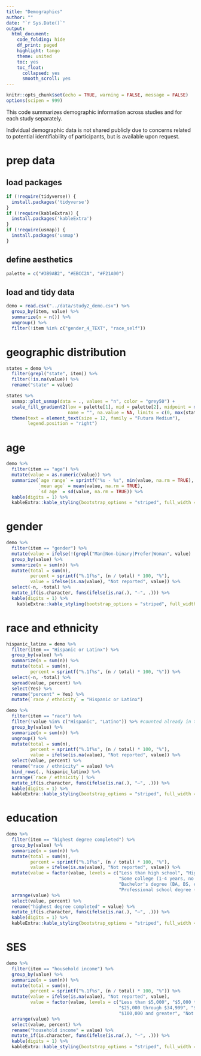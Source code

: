 ```yaml
---
title: "Demographics"
author: ""
date: "`r Sys.Date()`"
output:
  html_document:
    code_folding: hide
    df_print: paged
    highlight: tango
    theme: united
    toc: yes
    toc_float:
      collapsed: yes
      smooth_scroll: yes
---
```


```r
knitr::opts_chunk$set(echo = TRUE, warning = FALSE, message = FALSE)
options(scipen = 999)
```

This code summarizes demographic information across studies and for each study separately. 

Individual demographic data is not shared publicly due to concerns related to potential identifiability of participants, but is available upon request. 

# prep data {.tabset}
## load packages
```r
if (!require(tidyverse)) {
  install.packages('tidyverse')
}
if (!require(kableExtra)) {
  install.packages('kableExtra')
}
if (!require(usmap)) {
  install.packages('usmap')
}
```

## define aesthetics
```r
palette = c("#3B9AB2", "#EBCC2A", "#F21A00")
```

## load and tidy data
```r
demo = read.csv("../data/study2_demo.csv") %>%
  group_by(item, value) %>%
  summarize(n = n()) %>%
  ungroup() %>%
  filter(!item %in% c("gender_4_TEXT", "race_self"))
```

# geographic distribution {.tabset}
```r
states = demo %>%
  filter(grepl("state", item)) %>%
  filter(!is.na(value)) %>%
  rename("state" = value) 

states %>%
  usmap::plot_usmap(data = ., values = "n", color = "grey50") +
  scale_fill_gradient2(low = palette[1], mid = palette[2], midpoint = max(states$n) / 2, high = palette[3],
                       name = "", na.value = NA, limits = c(0, max(states$n)), breaks = seq(0, max(states$n), 50)) +
  theme(text = element_text(size = 12, family = "Futura Medium"),
        legend.position = "right")
```

# age {.tabset}
```r
demo %>%
  filter(item == "age") %>%
  mutate(value = as.numeric(value)) %>%
  summarize(`age range` = sprintf("%s - %s", min(value, na.rm = TRUE), max(value, na.rm = TRUE)),
            `mean age` = mean(value, na.rm = TRUE),
            `sd age` = sd(value, na.rm = TRUE)) %>%
  kable(digits = 1) %>%
  kableExtra::kable_styling(bootstrap_options = "striped", full_width = F, position = "left")
```

# gender {.tabset}
```r
demo %>%
  filter(item == "gender") %>%
  mutate(value = ifelse(!(grepl("Man|Non-binary|Prefer|Woman", value) | is.na(value)), "Prefer to self-describe", value)) %>%
  group_by(value) %>%
  summarize(n = sum(n)) %>%
  mutate(total = sum(n),
         percent = sprintf("%.1f%s", (n / total) * 100, "%"),
         value = ifelse(is.na(value), "Not reported", value)) %>%
  select(-n, -total) %>%
  mutate_if(is.character, funs(ifelse(is.na(.), "—", .))) %>%
  kable(digits = 1) %>%
    kableExtra::kable_styling(bootstrap_options = "striped", full_width = F, position = "left")
```

# race and ethnicity {.tabset}
```r
hispanic_latinx = demo %>%
  filter(item == "Hispanic or Latinx") %>%
  group_by(value) %>%
  summarize(n = sum(n)) %>%
  mutate(total = sum(n),
         percent = sprintf("%.1f%s", (n / total) * 100, "%")) %>%
  select(-n, -total) %>%
  spread(value, percent) %>%
  select(Yes) %>%
  rename("percent" = Yes) %>%
  mutate(`race / ethnicity` = "Hispanic or Latinx")

demo %>%
  filter(item == "race") %>%
  filter(!value %in% c("Hispanic", "Latino")) %>% #counted already in the hispanic_latinx item
  group_by(value) %>%
  summarize(n = sum(n)) %>%
  ungroup() %>%
  mutate(total = sum(n),
         percent = sprintf("%.1f%s", (n / total) * 100, "%"),
         value = ifelse(is.na(value), "Not reported", value)) %>%
  select(value, percent) %>%
  rename("race / ethnicity" = value) %>%
  bind_rows(., hispanic_latinx) %>%
  arrange(`race / ethnicity`) %>%
  mutate_if(is.character, funs(ifelse(is.na(.), "—", .))) %>%
  kable(digits = 1) %>%
  kableExtra::kable_styling(bootstrap_options = "striped", full_width = F, position = "left")
```

# education {.tabset}
```r
demo %>%
  filter(item == "highest degree completed") %>%
  group_by(value) %>%
  summarize(n = sum(n)) %>%
  mutate(total = sum(n),
         percent = sprintf("%.1f%s", (n / total) * 100, "%"),
         value = ifelse(is.na(value), "Not reported", value)) %>%
  mutate(value = factor(value, levels = c("Less than high school", "High school graduate (diploma)", "High school graduate (GED)", 
                                          "Some college (1-4 years, no degree)", "Associate's degree (including occupational or academic degrees)",
                                          "Bachelor's degree (BA, BS, etc)", "Master's degree (MA, MS, MENG, MSW, etc)",
                                          "Professional school degree (MD, DDC, JD, etc)", "Doctorate degree (PhD, EdD, etc)", "Not reported"))) %>%
  arrange(value) %>%
  select(value, percent) %>%
  rename("highest degree completed" = value) %>%
  mutate_if(is.character, funs(ifelse(is.na(.), "—", .))) %>%
  kable(digits = 1) %>%
  kableExtra::kable_styling(bootstrap_options = "striped", full_width = F, position = "left")
```

# SES {.tabset}
```r
demo %>%
  filter(item == "household income") %>%
  group_by(value) %>%
  summarize(n = sum(n)) %>%
  mutate(total = sum(n),
         percent = sprintf("%.1f%s", (n / total) * 100, "%")) %>%
  mutate(value = ifelse(is.na(value), "Not reported", value),
         value = factor(value, levels = c("Less than $5,000", "$5,000 through $11,999", "$12,000 through $15,999", "$16,000 through $24,999", 
                                          "$25,000 through $34,999", "$35,000 through $49,999", "$50,000 through $74,999", "$75,000 through $99,999",
                                          "$100,000 and greater", "Not reported"))) %>%
  arrange(value) %>%
  select(value, percent) %>%
  rename("household income" = value) %>%
  mutate_if(is.character, funs(ifelse(is.na(.), "—", .))) %>%
  kable(digits = 1) %>%
  kableExtra::kable_styling(bootstrap_options = "striped", full_width = F, position = "left")
```
